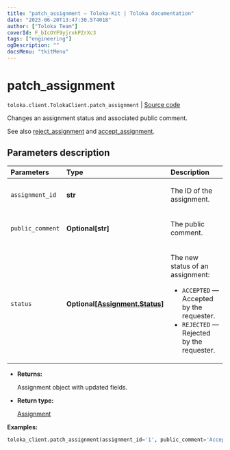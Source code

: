 ```yaml
---
title: "patch_assignment — Toloka-Kit | Toloka documentation"
date: "2023-06-20T13:47:30.574018"
author: ["Toloka Team"]
coverId: F_bIcOYF9yjrxkPZrXc3
tags: ["engineering"]
ogDescription: ""
docsMenu: "tkitMenu"
---
```


# patch_assignment

`toloka.client.TolokaClient.patch_assignment` | [Source code](https://github.com/Toloka/toloka-kit/blob/v1.2.0/src/client/__init__.py#L820)

Changes an assignment status and associated public comment.

See also [reject_assignment](/docs/toloka-kit/reference/toloka.client.TolokaClient.reject_assignment) and [accept_assignment](/docs/toloka-kit/reference/toloka.client.TolokaClient.accept_assignment).

## Parameters description

| Parameters | Type | Description |
| :----------| :----| :-----------|
`assignment_id`|**str**|<p>The ID of the assignment.</p>
`public_comment`|**Optional\[str\]**|<p>The public comment.</p>
`status`|**Optional\[[Assignment.Status](/docs/toloka-kit/reference/toloka.client.assignment.Assignment.Status)\]**|<p>The new status of an assignment:</p> <ul> <li>`ACCEPTED` — Accepted by the requester.</li> <li>`REJECTED` — Rejected by the requester.</li> </ul>

* **Returns:**

  Assignment object with updated fields.

* **Return type:**

  [Assignment](/docs/toloka-kit/reference/toloka.client.assignment.Assignment)

**Examples:**

```python
toloka_client.patch_assignment(assignment_id='1', public_comment='Accepted. Good job.', status='ACCEPTED')
```